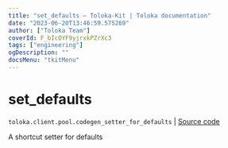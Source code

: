 ```yaml
---
title: "set_defaults — Toloka-Kit | Toloka documentation"
date: "2023-06-20T13:46:59.575269"
author: ["Toloka Team"]
coverId: F_bIcOYF9yjrxkPZrXc3
tags: ["engineering"]
ogDescription: ""
docsMenu: "tkitMenu"
---
```


# set_defaults

`toloka.client.pool.codegen_setter_for_defaults` | [Source code](https://github.com/Toloka/toloka-kit/blob/v1.2.0/src/client/pool/__init__.py#L0)

A shortcut setter for defaults
